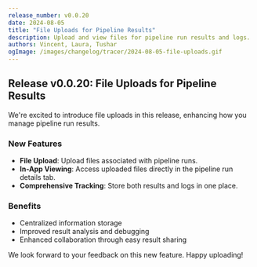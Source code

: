 ```yaml
---
release_number: v0.0.20
date: 2024-08-05
title: "File Uploads for Pipeline Results"
description: Upload and view files for pipeline run results and logs.
authors: Vincent, Laura, Tushar
ogImage: /images/changelog/tracer/2024-08-05-file-uploads.gif
---
```



<ChangelogHeader />

## Release v0.0.20: File Uploads for Pipeline Results

We're excited to introduce file uploads in this release, enhancing how you manage pipeline run results.

### New Features

- **File Upload**: Upload files associated with pipeline runs.
- **In-App Viewing**: Access uploaded files directly in the pipeline run details tab.
- **Comprehensive Tracking**: Store both results and logs in one place.

### Benefits

- Centralized information storage
- Improved result analysis and debugging
- Enhanced collaboration through easy result sharing

We look forward to your feedback on this new feature. Happy uploading!
